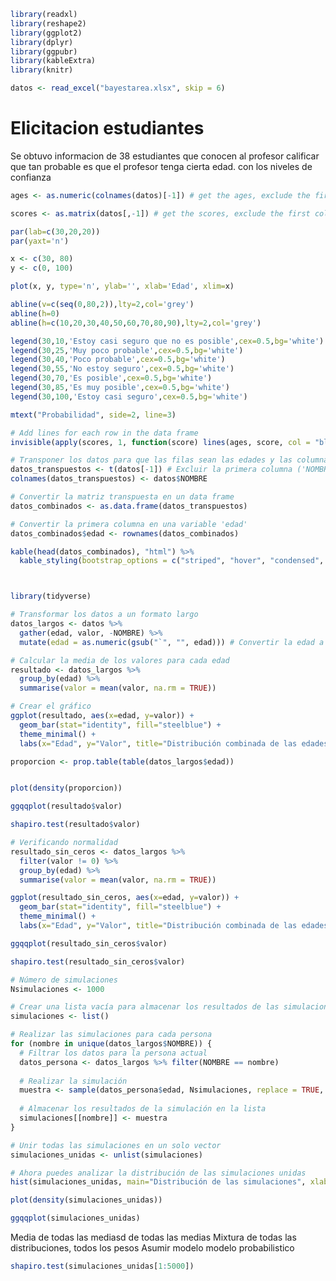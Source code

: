 
```r
library(readxl)
library(reshape2)
library(ggplot2)
library(dplyr)
library(ggpubr)
library(kableExtra)
library(knitr)

```

```r
datos <- read_excel("bayestarea.xlsx", skip = 6)
```

# Elicitacion estudiantes

Se obtuvo informacion de 38 estudiantes que conocen al profesor calificar que tan probable es que el profesor tenga cierta edad. con los niveles de confianza

```r
ages <- as.numeric(colnames(datos)[-1]) # get the ages, exclude the first column ('NOMBRE')

scores <- as.matrix(datos[,-1]) # get the scores, exclude the first column ('NOMBRE')

par(lab=c(30,20,20))
par(yaxt='n')

x <- c(30, 80)
y <- c(0, 100)

plot(x, y, type='n', ylab='', xlab='Edad', xlim=x)

abline(v=c(seq(0,80,2)),lty=2,col='grey')
abline(h=0)
abline(h=c(10,20,30,40,50,60,70,80,90),lty=2,col='grey')

legend(30,10,'Estoy casi seguro que no es posible',cex=0.5,bg='white')
legend(30,25,'Muy poco probable',cex=0.5,bg='white')
legend(30,40,'Poco probable',cex=0.5,bg='white')
legend(30,55,'No estoy seguro',cex=0.5,bg='white')
legend(30,70,'Es posible',cex=0.5,bg='white')
legend(30,85,'Es muy posible',cex=0.5,bg='white')
legend(30,100,'Estoy casi seguro',cex=0.5,bg='white')

mtext("Probabilidad", side=2, line=3)

# Add lines for each row in the data frame
invisible(apply(scores, 1, function(score) lines(ages, score, col = "blue")))

```

```r

# Transponer los datos para que las filas sean las edades y las columnas sean las personas
datos_transpuestos <- t(datos[-1]) # Excluir la primera columna ('NOMBRE')
colnames(datos_transpuestos) <- datos$NOMBRE

# Convertir la matriz transpuesta en un data frame
datos_combinados <- as.data.frame(datos_transpuestos)

# Convertir la primera columna en una variable 'edad'
datos_combinados$edad <- rownames(datos_combinados)

kable(head(datos_combinados), "html") %>%
  kable_styling(bootstrap_options = c("striped", "hover", "condensed", "responsive"), full_width = F)




```

```r
library(tidyverse)

# Transformar los datos a un formato largo
datos_largos <- datos %>%
  gather(edad, valor, -NOMBRE) %>%
  mutate(edad = as.numeric(gsub("`", "", edad))) # Convertir la edad a numérico

# Calcular la media de los valores para cada edad
resultado <- datos_largos %>%
  group_by(edad) %>%
  summarise(valor = mean(valor, na.rm = TRUE))

# Crear el gráfico
ggplot(resultado, aes(x=edad, y=valor)) +
  geom_bar(stat="identity", fill="steelblue") +
  theme_minimal() +
  labs(x="Edad", y="Valor", title="Distribución combinada de las edades ideales")

```

```r
proporcion <- prop.table(table(datos_largos$edad))
```

```r

```



```r
plot(density(proporcion))
```

```r
ggqqplot(resultado$valor)

```

```r
shapiro.test(resultado$valor)
```

```r
# Verificando normalidad
resultado_sin_ceros <- datos_largos %>%
  filter(valor != 0) %>%
  group_by(edad) %>%
  summarise(valor = mean(valor, na.rm = TRUE))
```

```r
ggplot(resultado_sin_ceros, aes(x=edad, y=valor)) +
  geom_bar(stat="identity", fill="steelblue") +
  theme_minimal() +
  labs(x="Edad", y="Valor", title="Distribución combinada de las edades ideales")
```

```r
ggqqplot(resultado_sin_ceros$valor)
```

```r
shapiro.test(resultado_sin_ceros$valor)
```

```r
# Número de simulaciones
Nsimulaciones <- 1000

# Crear una lista vacía para almacenar los resultados de las simulaciones
simulaciones <- list()

# Realizar las simulaciones para cada persona
for (nombre in unique(datos_largos$NOMBRE)) {
  # Filtrar los datos para la persona actual
  datos_persona <- datos_largos %>% filter(NOMBRE == nombre)
  
  # Realizar la simulación
  muestra <- sample(datos_persona$edad, Nsimulaciones, replace = TRUE, prob = datos_persona$valor)
  
  # Almacenar los resultados de la simulación en la lista
  simulaciones[[nombre]] <- muestra
}

```

```r
# Unir todas las simulaciones en un solo vector
simulaciones_unidas <- unlist(simulaciones)

# Ahora puedes analizar la distribución de las simulaciones unidas
hist(simulaciones_unidas, main="Distribución de las simulaciones", xlab="Edad", col="steelblue")
```

```r
plot(density(simulaciones_unidas))
```

```r
ggqqplot(simulaciones_unidas)

```

Media de todas las mediasd de todas las medias Mixtura de todas las distribuciones, todos los pesos Asumir modelo modelo probabilistico

```r
shapiro.test(simulaciones_unidas[1:5000])
```
